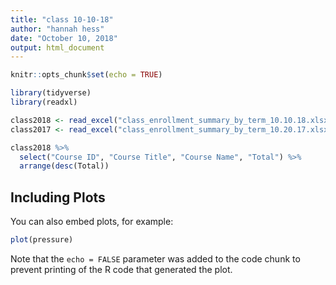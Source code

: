 ```yaml
---
title: "class 10-10-18"
author: "hannah hess"
date: "October 10, 2018"
output: html_document
---
```


```r
knitr::opts_chunk$set(echo = TRUE)

library(tidyverse)
library(readxl)

class2018 <- read_excel("class_enrollment_summary_by_term_10.10.18.xlsx", skip = 3)
class2017 <- read_excel("class_enrollment_summary_by_term_10.20.17.xlsx", skip = 3)

```


```r

class2018 %>% 
  select("Course ID", "Course Title", "Course Name", "Total") %>% 
  arrange(desc(Total))
```

## Including Plots

You can also embed plots, for example:

```r
plot(pressure)
```

Note that the `echo = FALSE` parameter was added to the code chunk to prevent printing of the R code that generated the plot.
